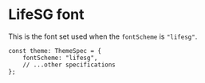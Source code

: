 
<Meta title="Foundations/Typography/LifeSG" />

# LifeSG font

This is the font set used when the `fontScheme` is `"lifesg"`.

```tsx
const theme: ThemeSpec = {
    fontScheme: "lifesg",
    // ...other specifications
};
```

<FontDisplay theme={LifeSGTheme} />
